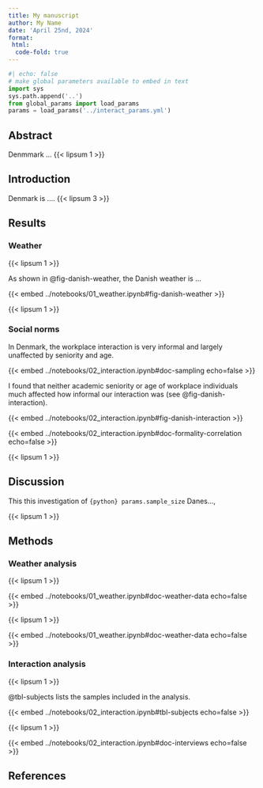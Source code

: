 ```yaml
---
title: My manuscript
author: My Name
date: 'April 25nd, 2024'
format:
 html:
  code-fold: true
---
```


```python
#| echo: false
# make global parameters available to embed in text
import sys
sys.path.append('..')
from global_params import load_params
params = load_params('../interact_params.yml')
```


## Abstract

<!-- Dummy text -->
Denmmark ... {{< lipsum 1 >}} 


## Introduction

Denmark is .... {{< lipsum 3 >}} 

## Results

### Weather

<!-- Dummy text -->
{{< lipsum 1 >}} 

As shown in @fig-danish-weather, the Danish weather is  ...

{{< embed ../notebooks/01_weather.ipynb#fig-danish-weather >}}

<!-- Dummy text -->
{{< lipsum 1 >}} 

### Social norms

In Denmark, the workplace interaction is very informal and largely unaffected by seniority and age. 

{{< embed ../notebooks/02_interaction.ipynb#doc-sampling echo=false >}}

I found that neither academic seniority or age of workplace individuals much affected how informal our interaction was (see @fig-danish-interaction). 

{{< embed ../notebooks/02_interaction.ipynb#fig-danish-interaction >}}

{{< embed ../notebooks/02_interaction.ipynb#doc-formality-correlation echo=false >}}

<!-- Dummy text -->
{{< lipsum 1 >}} 

## Discussion

This this investigation of `{python} params.sample_size` Danes..., 

<!-- Dummy text -->
{{< lipsum 1 >}} 

## Methods

### Weather analysis

<!-- Dummy text -->
{{< lipsum 1 >}} 

{{< embed ../notebooks/01_weather.ipynb#doc-weather-data echo=false >}}

<!-- Dummy text -->
{{< lipsum 1 >}} 

{{< embed ../notebooks/01_weather.ipynb#doc-weather-data echo=false >}}


### Interaction analysis

<!-- Dummy text -->
{{< lipsum 1 >}} 

@tbl-subjects lists the samples included in the analysis.

{{< embed ../notebooks/02_interaction.ipynb#tbl-subjects echo=false >}}

<!-- Dummy text -->
{{< lipsum 1 >}} 

{{< embed ../notebooks/02_interaction.ipynb#doc-interviews echo=false >}}

## References


